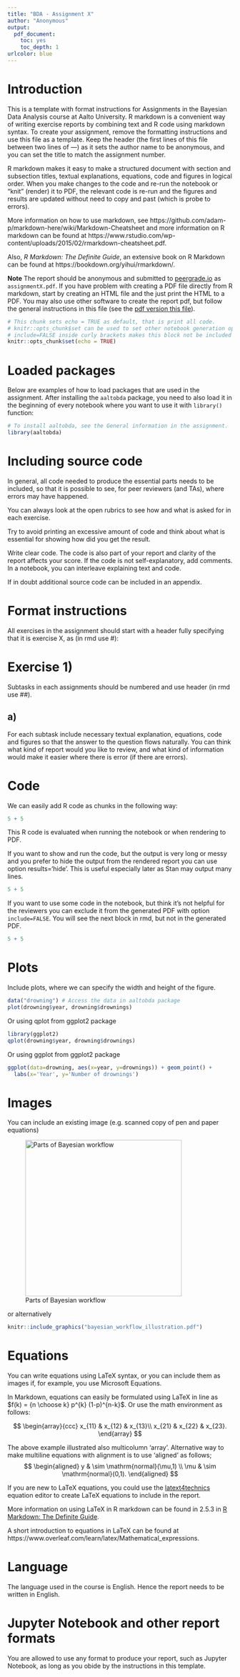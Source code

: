 ```yaml
---
title: "BDA - Assignment X"
author: "Anonymous"
output: 
  pdf_document: 
    toc: yes
    toc_depth: 1
urlcolor: blue
---
```


# Introduction

This is a template with format instructions for Assignments in the Bayesian Data Analysis course at Aalto University. R markdown is a convenient way of writing exercise reports by combining text and R code using markdown syntax. To create your assignment, remove the formatting instructions and use this file as a template. Keep the header (the first lines of this file between two lines of ---) as it sets the author name to be anonymous, and you can set the title to match the assignment number.

R markdown makes it easy to make a structured document with section and subsection titles, textual explanations, equations, code and figures in logical order. When you make changes to the code and re-run the notebook or "knit" (render) it to PDF, the relevant code is re-run and the figures and results are updated without need to copy and past (which is probe to errors).

More information on how to use markdown, see https://github.com/adam-p/markdown-here/wiki/Markdown-Cheatsheet and more information on R markdown can be found at https://www.rstudio.com/wp-content/uploads/2015/02/rmarkdown-cheatsheet.pdf.

Also, _R Markdown: The Definite Guide_, an extensive book on R Markdown can be found at https://bookdown.org/yihui/rmarkdown/.

**Note** The report should be anonymous and submitted to [peergrade.io](peergrade.io) as `assignmentX.pdf`. If you have problem with creating a PDF file directly from R markdown, start by creating an HTML file and the just print the HTML to a PDF. You may also use other software to create the report pdf, but follow the general instructions in this file (see the [pdf version this file](https://github.com/avehtari/BDA_course_Aalto/blob/master/templates/assignment_template.pdf)).


```r
# This chunk sets echo = TRUE as default, that is print all code.
# knitr::opts_chunk$set can be used to set other notebook generation options, too.
# include=FALSE inside curly brackets makes this block not be included in the pdf.
knitr::opts_chunk$set(echo = TRUE)
```

# Loaded packages

Below are examples of how to load packages that are used in the assignment. After installing the `aaltobda` package, you need to also load it in the beginning of every notebook where you want to use it with `library()` function:

```r
# To install aaltobda, see the General information in the assignment.
library(aaltobda)
```

# Including source code

In general, all code needed to produce the essential parts needs to be included, so that it is possible to see, for peer reviewers (and TAs), where errors may have happened.

You can always look at the open rubrics to see how and what is asked for in each exercise.

Try to avoid printing an excessive amount of code and think about what is essential for showing how did you get the result.

Write clear code. The code is also part of your report and clarity of the report affects your score. If the code is not self-explanatory, add comments. In a notebook, you can interleave explaining text and code.

If in doubt additional source code can be included in an appendix. 

# Format instructions

All exercises in the assignment should start with a header fully specifying that it is exercise X, as (in rmd use #):

# Exercise 1)

Subtasks in each assignments should be numbered and use header (in rmd use ##).

## a)

For each subtask include necessary textual explanation, equations,
code and figures so that the answer to the question flows
naturally. You can think what kind of report would you like to review,
and what kind of information would make it easier where there is error
(if there are errors).

# Code

We can easily add R code as chunks in the following way:

```r
5 + 5
```

This R code is evaluated when running the notebook or when rendering to PDF.

If you want to show and run the code, but the output is very long or messy and you prefer to hide the output from the rendered report you can use option results='hide'. This is useful especially later as Stan may output many lines.

```r
5 + 5
```

If you want to use some code in the notebook, but think it's not helpful for the reviewers you can exclude it from the generated PDF with option `include=FALSE`. You will see the next block in rmd, but not in the generated PDF.
```r
5 + 5
```

# Plots

Include plots, where we can specify the width and height of the figure.

```r
data("drowning") # Access the data in aaltobda package
plot(drowning$year, drowning$drownings)
```

Or using qplot from ggplot2 package
```r
library(ggplot2)
qplot(drowning$year, drowning$drownings)
```

Or using ggplot from ggplot2 package
```r
ggplot(data=drowning, aes(x=year, y=drownings)) + geom_point() +
  labs(x='Year', y='Number of drownings')
```

# Images

You can include an existing image (e.g. scanned copy of pen and paper equations)

![Parts of Bayesian workflow](bayes_workflow.jpg){ width=350 }

or alternatively

```r
knitr::include_graphics("bayesian_workflow_illustration.pdf")
```

# Equations

You can write equations using LaTeX syntax, or you can include them as images if, for example, you use Microsoft Equations. 

In Markdown, equations can easily be formulated using LaTeX in line as $f(k) = {n \choose k} p^{k} (1-p)^{n-k}$. Or use the math environment as follows:

$$
\begin{array}{ccc}
x_{11} & x_{12} & x_{13}\\
x_{21} & x_{22} & x_{23}.
\end{array}
$$

The above example illustrated also multicolumn 'array'. Alternative way to make multiline equations with alignment is to use 'aligned' as follows;
$$
\begin{aligned}
y & \sim \mathrm{normal}(\mu,1) \\
\mu & \sim \mathrm{normal}(0,1).
\end{aligned}
$$

If you are new to LaTeX equations, you could use the [latext4technics](https://www.latex4technics.com/) equation editor to create LaTeX equations to include in the report.

More information on using LaTeX in R markdown can be found in 2.5.3 in [R Markdown: The Definite Guide](https://bookdown.org/yihui/rmarkdown/).

A short introduction to equations in LaTeX can be found at https://www.overleaf.com/learn/latex/Mathematical_expressions.

# Language

The language used in the course is English. Hence the report needs to be written in English.

# Jupyter Notebook and other report formats

You are allowed to use any format to produce your report, such as Jupyter Notebook, as long as you obide by the instructions in this template.

